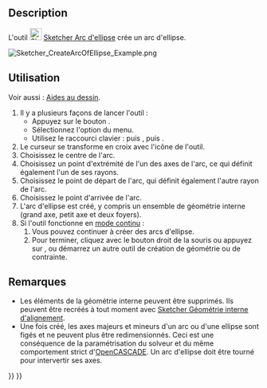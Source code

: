 <languages/>

{{Docnav/fr
|[[Sketcher_Create3PointArc/fr|Arc par 3 points]]
|[[Sketcher_CreateArcOfHyperbola/fr|Arc d'hyberbole]]
|[[Sketcher_Workbench/fr|Atelier Sketcher]]
|IconL=Sketcher_Create3PointArc.svg
|IconR=Sketcher_CreateArcOfHyperbola.svg
|IconC=Workbench_Sketcher.svg
}}

{{GuiCommand/fr
|Name=Sketcher CreateArcOfEllipse
|Name/fr=Sketcher Arc d'ellipse
|MenuLocation=Esquisse → Géométries d'esquisse → Créer un arc d'ellipse
|Workbenches=[[Sketcher_Workbench/fr|Sketcher]]
|Shortcut={{KEY|G}} {{KEY|E}} {{KEY|A}}
|Version=0.15
|SeeAlso=[[Sketcher_CreateEllipseByCenter/fr|Sketcher Ellipse par son centre]]
}}

<span id="Description"></span>
== Description ==

L'outil [[Image:Sketcher_CreateArcOfEllipse.svg|24px]] [[Sketcher_CreateArcOfEllipse/fr|Sketcher Arc d'ellipse]] crée un arc d'ellipse.

[[Image:Sketcher_CreateArcOfEllipse_Example.png]]
{{Caption|Arc d'ellipse (en blanc) avec géométrie interne (en jaune foncé)}}

<span id="Usage"></span>
== Utilisation ==

Voir aussi : [[Sketcher_Workbench/fr#Aides_au_dessin|Aides au dessin]].

# Il y a plusieurs façons de lancer l'outil :
#* Appuyez sur le bouton {{Button|[[Image:Sketcher_CreateArcOfEllipse.svg|16px]] [[Sketcher_CreateArcOfEllipse/fr|Arc d'ellipse par son centre, son rayon, des extrémités]]}}.
#* Sélectionnez l'option {{MenuCommand|Esquisse → Géométries d'esquisse → [[Image:Sketcher_CreateArcOfEllipse.svg|16px]] Créer un arc d'ellipse}} du menu.
#* Utilisez le raccourci clavier : {{KEY|G}} puis {{KEY|E}}, puis {{KEY|A}}.
# Le curseur se transforme en croix avec l'icône de l'outil.
# Choisissez le centre de l'arc.
# Choisissez un point d'extrémité de l'un des axes de l'arc, ce qui définit également l'un de ses rayons.
# Choisissez le point de départ de l'arc, qui définit également l'autre rayon de l'arc.
# Choisissez le point d'arrivée de l'arc.
# L'arc d'ellipse est créé, y compris un ensemble de géométrie interne (grand axe, petit axe et deux foyers).
# Si l'outil fonctionne en [[Sketcher_Workbench/fr#Modes_continus|mode continu]] :
## Vous pouvez continuer à créer des arcs d'ellipse.
## Pour terminer, cliquez avec le bouton droit de la souris ou appuyez sur {{KEY|Échap}}, ou démarrez un autre outil de création de géométrie ou de contrainte.

<span id="Notes"></span>
==Remarques==

* Les éléments de la géométrie interne peuvent être supprimés. Ils peuvent être recréés à tout moment avec [[Sketcher_RestoreInternalAlignmentGeometry/fr|Sketcher Géométrie interne d'alignement]].
* Une fois créé, les axes majeurs et mineurs d'un arc ou d'une ellipse sont figés et ne peuvent plus être redimensionnés. Ceci est une conséquence de la paramétrisation du solveur et du même comportement strict d'[[OpenCASCADE/fr|OpenCASCADE]]. Un arc d'ellipse doit être tourné pour intervertir ses axes.


{{Docnav/fr
|[[Sketcher_Create3PointArc/fr|Arc par 3 points]]
|[[Sketcher_CreateArcOfHyperbola/fr|Arc d'hyberbole]]
|[[Sketcher_Workbench/fr|Atelier Sketcher]]
|IconL=Sketcher_Create3PointArc.svg
|IconR=Sketcher_CreateArcOfHyperbola.svg
|IconC=Workbench_Sketcher.svg
}}

{{Sketcher Tools navi{{#translation:}}}}
{{Userdocnavi{{#translation:}}}}